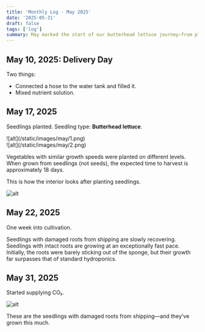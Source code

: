 ```yaml
---
title: 'Monthly Log - May 2025'
date: '2025-05-31'
draft: false
tags: ['log']
summary: May marked the start of our butterhead lettuce journey—from planting seedlings and overcoming root damage to boosting growth with CO₂ enrichment.
---
```


## May 10, 2025: Delivery Day

Two things:

- Connected a hose to the water tank and filled it.
- Mixed nutrient solution.

## May 17, 2025

Seedlings planted.
Seedling type: **Butterhead lettuce**.

<div className="-mx-2 flex flex-wrap overflow-hidden xl:-mx-2">
  <div className="my-1 w-full overflow-hidden px-2 xl:my-1 xl:w-1/2 xl:px-2">
    ![alt](/static/images/may/1.png)
  </div>
  <div className="my-1 w-full overflow-hidden px-2 xl:my-1 xl:w-1/2 xl:px-2">
    ![alt](/static/images/may/2.png)
  </div>
</div>

Vegetables with similar growth speeds were planted on different levels. When grown from seedlings (not seeds), the expected time to harvest is approximately 18 days.

This is how the interior looks after planting seedlings.

![alt](/static/images/may/3.png)

## May 22, 2025

One week into cultivation.

Seedlings with damaged roots from shipping are slowly recovering.
Seedlings with intact roots are growing at an exceptionally fast pace.
Initially, the roots were barely sticking out of the sponge, but their growth far surpasses that of standard hydroponics.

## May 31, 2025

Started supplying CO₂.

![alt](/static/images/may/4.png)

These are the seedlings with damaged roots from shipping—and they’ve grown this much.
